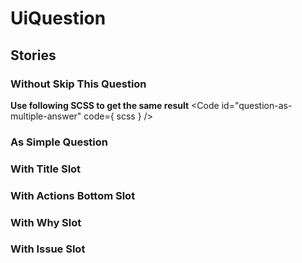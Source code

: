 
<Meta of={stories}/>

# UiQuestion
<Primary />
<ArgTypes />

## Stories
### Without Skip This Question
<Canvas of={stories.WithoutSkipThisQuestion}/>

**Use following SCSS to get the same result**
<Code
  id="question-as-multiple-answer"
  code={ scss }
/>

### As Simple Question
<Canvas of={stories.AsSimpleQuestion}/>

### With Title Slot
<Canvas of={stories.WithTitleSlot}/>

### With Actions Bottom Slot
<Canvas of={stories.WithActionsBottomSlot}/>

### With Why Slot
<Canvas of={stories.WithWhySlot}/>

### With Issue Slot
<Canvas of={stories.WithIssueSlot}/>
